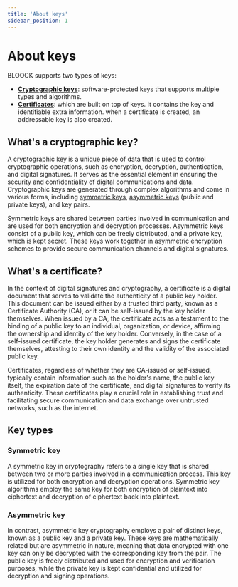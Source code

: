 ```yaml
---
title: 'About keys'
sidebar_position: 1
---
```


# About keys

BLOOCK supports two types of keys:

- **[Cryptographic keys](#what-cryptographic-key)**: software-protected keys that supports multiple types and algorithms.
- **[Certificates](#what-certificate)**: which are built on top of keys. It contains the key and identifiable extra information. when a certificate is created, an addressable key is also created.

## What's a cryptographic key?

A cryptographic key is a unique piece of data that is used to control cryptographic operations, such as encryption, decryption, authentication, and digital signatures. It serves as the essential element in ensuring the security and confidentiality of digital communications and data. Cryptographic keys are generated through complex algorithms and come in various forms, including [symmetric keys](#symmetric-key), [asymmetric keys](#asymmetric-key) (public and private keys), and key pairs.

Symmetric keys are shared between parties involved in communication and are used for both encryption and decryption processes. Asymmetric keys consist of a public key, which can be freely distributed, and a private key, which is kept secret. These keys work together in asymmetric encryption schemes to provide secure communication channels and digital signatures.

## What's a certificate?

In the context of digital signatures and cryptography, a certificate is a digital document that serves to validate the authenticity of a public key holder. This document can be issued either by a trusted third party, known as a Certificate Authority (CA), or it can be self-issued by the key holder themselves. When issued by a CA, the certificate acts as a testament to the binding of a public key to an individual, organization, or device, affirming the ownership and identity of the key holder. Conversely, in the case of a self-issued certificate, the key holder generates and signs the certificate themselves, attesting to their own identity and the validity of the associated public key.

Certificates, regardless of whether they are CA-issued or self-issued, typically contain information such as the holder's name, the public key itself, the expiration date of the certificate, and digital signatures to verify its authenticity. These certificates play a crucial role in establishing trust and facilitating secure communication and data exchange over untrusted networks, such as the internet.

## Key types

### Symmetric key

A symmetric key in cryptography refers to a single key that is shared between two or more parties involved in a communication process. This key is utilized for both encryption and decryption operations. Symmetric key algorithms employ the same key for both encryption of plaintext into ciphertext and decryption of ciphertext back into plaintext.

### Asymmetric key

In contrast, asymmetric key cryptography employs a pair of distinct keys, known as a public key and a private key. These keys are mathematically related but are asymmetric in nature, meaning that data encrypted with one key can only be decrypted with the corresponding key from the pair. The public key is freely distributed and used for encryption and verification purposes, while the private key is kept confidential and utilized for decryption and signing operations.
